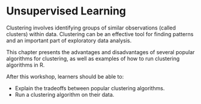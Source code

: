 # Unsupervised Learning

Clustering involves identifying groups of similar observations (called
clusters) within data. Clustering can be an effective tool for finding patterns
and an important part of exploratory data analysis.

This chapter presents the advantages and disadvantages of several popular
algorithms for clustering, as well as examples of how to run clustering
algorithms in R.

::: {.callout-note title="Learning Goals"}
After this workshop, learners should be able to:

* Explain the tradeoffs between popular clustering algorithms.
* Run a clustering algorithm on their data.
:::
